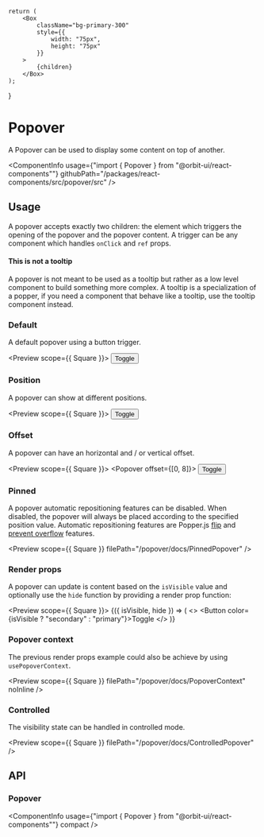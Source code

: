 

<Meta
    title="Components/Popover"
    id="popover"
/>

    return (
        <Box
            className="bg-primary-300"
            style={{
                width: "75px",
                height: "75px"
            }}
        >
            {children}
        </Box>
    );
}

# Popover

<Tagline>A Popover can be used to display some content on top of another.</Tagline>

<ComponentInfo
    usage={"import { Popover } from \"@orbit-ui/react-components\""}
    githubPath="/packages/react-components/src/popover/src"
/>

## Usage

A popover accepts exactly two children: the element which triggers the opening of the popover and the popover content. A trigger can be any component which handles `onClick` and `ref` props.

#### This is not a tooltip

A popover is not meant to be used as a tooltip but rather as a low level component to build something more complex. A tooltip is a specialization of a popper, if you need a component that behave like a tooltip, use the tooltip component instead.

### Default

A default popover using a button trigger.

<Preview scope={{ Square }}>
    <Story name="default">
        <Popover>
            <Button>Toggle</Button>
            <Square />
        </Popover>
    </Story>
</Preview>

### Position

A popover can show at different positions.

<Preview scope={{ Square }}>
    <Story name="position">
        <Popover position="right">
            <Button>Toggle</Button>
            <Square />
        </Popover>
    </Story>
</Preview>

### Offset

A popover can have an horizontal and / or vertical offset.

<Preview scope={{ Square }}>
    <Story name="offset">
        <Popover offset={[0, 8]}>
            <Button>Toggle</Button>
            <Square />
        </Popover>
    </Story>
</Preview>

### Pinned

A popover automatic repositioning features can be disabled. When disabled, the popover will always be placed according to the specified position value. Automatic repositioning features are Popper.js [flip](https://popper.js.org/docs/v2/modifiers/flip/) and [prevent overflow](https://popper.js.org/docs/v2/modifiers/prevent-overflow/) features.

<Preview scope={{ Square }} filePath="/popover/docs/PinnedPopover" />

### Render props

A popover can update is content based on the `isVisible` value and optionally use the `hide` function by providing a render prop function:

<Preview scope={{ Square }}>
    <Story name="render props">
        <Popover>
            {({ isVisible, hide }) => (
                <>
                    <Button color={isVisible ? "secondary" : "primary"}>Toggle</Button>
                    <Square />
                </>
            )}
        </Popover>
    </Story>
</Preview>

### Popover context

The previous render props example could also be achieve by using `usePopoverContext`.

<Preview scope={{ Square }} filePath="/popover/docs/PopoverContext" noInline />

### Controlled

The visibility state can be handled in controlled mode.

<Preview scope={{ Square }} filePath="/popover/docs/ControlledPopover" />

## API

### Popover

<ComponentInfo
    usage={"import { Popover } from \"@orbit-ui/react-components\""}
    compact
/>

<ArgsTable of={InnerPopover} />


